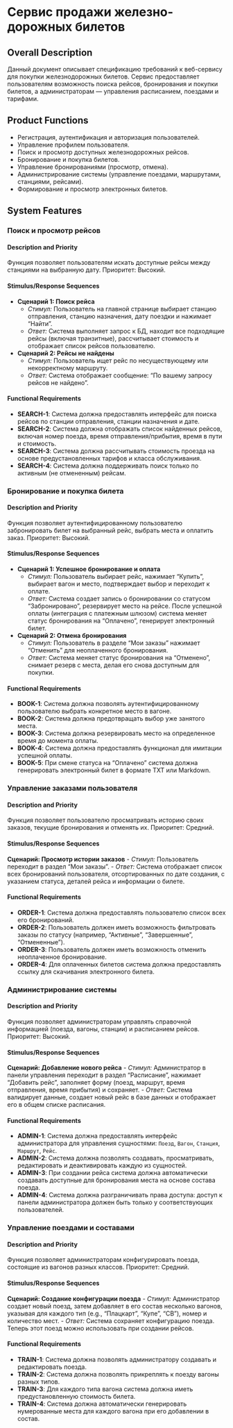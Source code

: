 # Сервис продажи железно-дорожных билетов

## Overall Description

Данный документ описывает спецификацию требований к веб-сервису для покупки железнодорожных билетов. Сервис предоставляет пользователям возможность поиска рейсов, бронирования и покупки билетов, а администраторам — управления расписанием, поездами и тарифами.

## Product Functions

-   Регистрация, аутентификация и авторизация пользователей.
-   Управление профилем пользователя.
-   Поиск и просмотр доступных железнодорожных рейсов.
-   Бронирование и покупка билетов.
-   Управление бронированиями (просмотр, отмена).
-   Администрирование системы (управление поездами, маршрутами, станциями, рейсами).
-   Формирование и просмотр электронных билетов.

## System Features

### Поиск и просмотр рейсов

#### Description and Priority

Функция позволяет пользователям искать доступные рейсы между станциями на выбранную дату. Приоритет: Высокий.

#### Stimulus/Response Sequences

-   **Сценарий 1: Поиск рейса**
    *   *Стимул:* Пользователь на главной странице выбирает станцию отправления, станцию назначения, дату поездки и нажимает "Найти".
    *   *Ответ:* Система выполняет запрос к БД, находит все подходящие рейсы (включая транзитные), рассчитывает стоимость и отображает список рейсов пользователю.
-   **Сценарий 2: Рейсы не найдены**
    *   *Стимул:* Пользователь ищет рейс по несуществующему или некорректному маршруту.
    *   *Ответ:* Система отображает сообщение: "По вашему запросу рейсов не найдено".

#### Functional Requirements

*   **SEARCH-1**: Система должна предоставлять интерфейс для поиска рейсов по станции отправления, станции назначения и дате.
*   **SEARCH-2**: Система должна отображать список найденных рейсов, включая номер поезда, время отправления/прибытия, время в пути и стоимость.
*   **SEARCH-3**: Система должна рассчитывать стоимость проезда на основе предустановленных тарифов и класса обслуживания.
*   **SEARCH-4**: Система должна поддерживать поиск только по активным (не отмененным) рейсам.

### Бронирование и покупка билета

#### Description and Priority

Функция позволяет аутентифицированному пользователю забронировать билет на выбранный рейс, выбрать места и оплатить заказ. Приоритет: Высокий.

#### Stimulus/Response Sequences

-   **Сценарий 1: Успешное бронирование и оплата**
    *   *Стимул:* Пользователь выбирает рейс, нажимает "Купить", выбирает вагон и место, подтверждает выбор и переходит к оплате.
    *   *Ответ:* Система создает запись о бронировании со статусом "Забронировано", резервирует место на рейсе. После успешной оплаты (интеграция с платежным шлюзом) система меняет статус бронирования на "Оплачено", генерирует электронный билет.
-   **Сценарий 2: Отмена бронирования**
    *   *Стимул:* Пользователь в разделе "Мои заказы" нажимает "Отменить" для неоплаченного бронирования.
    *   *Ответ:* Система меняет статус бронирования на "Отменено", снимает резерв с места, делая его снова доступным для покупки.

#### Functional Requirements

*   **BOOK-1**: Система должна позволять аутентифицированному пользователю выбрать конкретное место в вагоне.
*   **BOOK-2**: Система должна предотвращать выбор уже занятого места.
*   **BOOK-3**: Система должна резервировать место на определенное время до момента оплаты.
*   **BOOK-4**: Система должна предоставлять функционал для имитации успешной оплаты.
*   **BOOK-5**: При смене статуса на "Оплачено" система должна генерировать электронный билет в формате TXT или Markdown.

### Управление заказами пользователя

#### Description and Priority

Функция позволяет пользователю просматривать историю своих заказов, текущие бронирования и отменять их. Приоритет: Средний.

#### **Stimulus/Response Sequences**

**Сценарий: Просмотр истории заказов**
-   *Стимул:* Пользователь переходит в раздел "Мои заказы".
-   *Ответ:* Система отображает список всех бронирований пользователя, отсортированных по дате создания, с указанием статуса, деталей рейса и информации о билете.

#### Functional Requirements

-   **ORDER-1**: Система должна предоставлять пользователю список всех его бронирований.
-   **ORDER-2**: Пользователь должен иметь возможность фильтровать заказы по статусу (например, "Активные", "Завершенные", "Отмененные").
-   **ORDER-3**: Пользователь должен иметь возможность отменить неоплаченное бронирование.
-   **ORDER-4**: Для оплаченных билетов система должна предоставлять ссылку для скачивания электронного билета.

### Администрирование системы

#### Description and Priority

Функция позволяет администраторам управлять справочной информацией (поезда, вагоны, станции) и расписанием рейсов. Приоритет: Высокий.

#### Stimulus/Response Sequences

**Сценарий: Добавление нового рейса**
-   *Стимул:* Администратор в панели управления переходит в раздел "Расписание", нажимает "Добавить рейс", заполняет форму (поезд, маршрут, время отправления, время прибытия) и сохраняет.
-   *Ответ:* Система валидирует данные, создает новый рейс в базе данных и отображает его в общем списке расписания.

#### Functional Requirements

*   **ADMIN-1**: Система должна предоставлять интерфейс администратора для управления сущностями: `Поезд`, `Вагон`, `Станция`, `Маршрут`, `Рейс`.
*   **ADMIN-2**: Система должна позволять создавать, просматривать, редактировать и деактивировать каждую из сущностей.
*   **ADMIN-3**: При создании рейса система должна автоматически создавать доступные для бронирования места на основе состава поезда.
*   **ADMIN-4**: Система должна разграничивать права доступа: доступ к панели администратора должен быть только у соответствующих пользователей.

### Управление поездами и составами

#### Description and Priority

Функция позволяет администраторам конфигурировать поезда, состоящие из вагонов разных классов. Приоритет: Средний.

#### Stimulus/Response Sequences

**Сценарий: Создание конфигурации поезда**
-   *Стимул:* Администратор создает новый поезд, затем добавляет в его состав несколько вагонов, указывая для каждого тип (e.g., "Плацкарт", "Купе", "СВ"), номер и количество мест.
-   *Ответ:* Система сохраняет конфигурацию поезда. Теперь этот поезд можно использовать при создании рейсов.

#### Functional Requirements

-   **TRAIN-1**: Система должна позволять администратору создавать и редактировать поезда.
-   **TRAIN-2**: Система должна позволять прикреплять к поезду вагоны разных типов.
-   **TRAIN-3**: Для каждого типа вагона система должна иметь предустановленную стоимость билета.
-   **TRAIN-4**: Система должна автоматически генерировать нумерованные места для каждого вагона при его добавлении в состав.
